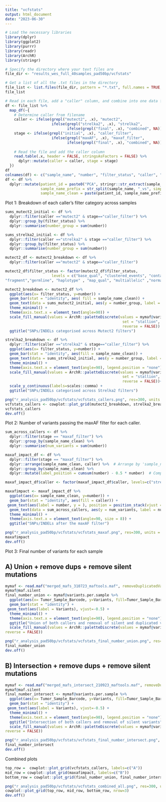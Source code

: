 ```yaml
---
title: "vcfstats"
output: html_document
date: "2023-06-30"
---
```


```r
# Load the necessary libraries
library(dplyr)
library(ggplot2)
library(purrr)
library(readr)
library(ArchR)
library(stringr)

```

```r
# Specify the directory where your text files are
file_dir <- "results_wes_full_40samples_pad50bp/vcfstats" 

# Get a list of all the .txt files in the directory
file_list <- list.files(file_dir, pattern = "*.txt", full.names = TRUE, recursive=TRUE)
file_list

# Read in each file, add a "caller" column, and combine into one data frame
df <- file_list %>%
  map_df(~{
    # Determine caller from filename
    caller <- ifelse(grepl("mutect2", .x), "mutect2", 
                     ifelse(grepl("strelka2", .x), "strelka2", 
                            ifelse(grepl("final", .x), "combined", NA)))
    stage <- ifelse(grepl("initial", .x), "caller_filter", 
                     ifelse(grepl("maxAF", .x), "maxaf_filter", 
                            ifelse(grepl("final", .x), "combined", NA)))
    
    # Read the file and add the caller column
    read.table(.x, header = FALSE, stringsAsFactors = FALSE) %>%
      dplyr::mutate(caller = caller, stage = stage)
  })
df
colnames(df) <- c("sample_name", "number", "filter_status", "caller", "stage")
df <- df %>%
  dplyr::mutate(patient_id = paste0("PCA", stringr::str_extract(sample_name, "^[0-9]+")),
                sample_name_prefix = str_split(sample_name, "_vs", simplify = TRUE)[,1],
                sample_name_clean = paste(patient_id, sample_name_prefix, sep="_")) 
```

Plot 1: Breakdown of each caller's filter category across samples

```r
sums_mutect2_initial <- df %>%
  dplyr::filter(caller =="mutect2" & stage=="caller_filter") %>%
  dplyr::group_by(filter_status) %>%
  dplyr::summarise(number_group = sum(number))

sums_strelka2_initial <- df %>%
  dplyr::filter(caller =="strelka2" & stage =="caller_filter") %>%
  dplyr::group_by(filter_status) %>%
  dplyr::summarise(number_group = sum(number))

mutect2_df <- mutect2_breakdown <- df %>%
  dplyr::filter(caller =="mutect2" & stage=="caller_filter")

mutect2_df$filter_status <- factor(mutect2_df$filter_status, 
                     levels = c("base_qual", "clustered_events", "contamination",   
"fragment","germline", "haplotype" , "map_qual", "multiallelic" ,"normal_artifact", "orientation", "panel_of_normals", "position" , "slippage", "strand_bias" , "weak_evidence", "PASS"))

mutect2_breakdown <- mutect2_df %>%
  ggplot(aes(x= filter_status, y=number)) + 
  geom_bar(stat = "identity", aes( fill = sample_name_clean)) +
  geom_text(data = sums_mutect2_initial, aes(y = number_group, label = number_group), vjust = -0.5)+
  theme_minimal() +
  theme(axis.text.x = element_text(angle=90)) +
  scale_fill_manual(values = ArchR::paletteDiscrete(values = mymaf@variants.per.sample$Tumor_Sample_Barcode, 
                                                     set = "stallion", 
                                                     reverse = FALSE)) +
  ggtitle("SNPs/INDELs categorised across Mutect2 filters")

strelka2_breakdown <- df %>%
  dplyr::filter(caller =="strelka2" & stage=="caller_filter") %>%
  ggplot(aes(x= filter_status, y=number)) + 
  geom_bar(stat = "identity", aes(fill = sample_name_clean)) +
  geom_text(data = sums_strelka2_initial, aes(y = number_group, label = number_group), vjust = -0.5)+
  theme_minimal() +
  theme(axis.text.x = element_text(angle=90), legend.position = "none") +
  scale_fill_manual(values = ArchR::paletteDiscrete(values = mymaf@variants.per.sample$Tumor_Sample_Barcode, 
                                                     set = "stallion", 
                                                     reverse = FALSE))+
  scale_y_continuous(labels=scales::comma) +
  ggtitle("SNPs/INDELs categorised across Strelka2 filters")

png("r_analysis_pad50bp/vcfstats/vcfstats_callers.png", res=300, units = "in", width = 20, height=10)
vcfstats_callers <- cowplot::plot_grid(mutect2_breakdown, strelka2_breakdown, nrow = 1, rel_widths = c(2,1))
vcfstats_callers
dev.off()
```

Plot 2: Number of variants passing the maxAF filter for each caller.
```r
sum_across_callers <- df %>%
  dplyr::filter(stage == "maxaf_filter") %>%
  dplyr::group_by(sample_name_clean) %>%
  dplyr::summarise(num_variants = sum(number))

maxaf_impact_df <- df %>%
  dplyr::filter(stage == "maxaf_filter") %>%
  dplyr::arrange(sample_name_clean, caller) %>%  # Arrange by 'sample_name' and 'caller' to ensure correct stacking order
  dplyr::group_by(sample_name_clean) %>%
  dplyr::mutate(label_position = cumsum(number) - 0.5 * number)  # Compute middle position of each segment

maxaf_impact_df$caller <- factor(maxaf_impact_df$caller, levels=c("strelka2", "mutect2"))

maxafimpact <- maxaf_impact_df %>%
  ggplot(aes(x= sample_name_clean, y=number)) + 
  geom_bar(stat = "identity", aes(fill = caller)) +
 geom_text(aes(label = number, y = ), position = position_stack(vjust = 0.5)) + 
  geom_text(data = sum_across_callers, aes(y = num_variants, label = num_variants), vjust = -0.5, color = "blue")+
  theme_minimal() +
  theme(axis.text.x = element_text(angle=90, size = 8)) +
  ggtitle("SNPs/INDELs after the maxAF filter")

png("r_analysis_pad50bp/vcfstats/vcfstats_maxaf.png", res=300, units = "in", width = 10, height=10)
maxafimpact
dev.off()
```

Plot 3: Final number of variants for each sample

## A) Union + remove dups + remove silent mutations

```r
mymaf <- read.maf("merged_mafs_310723_maftools.maf", removeDuplicatedVariants=TRUE)
mymaf@maf.silent
final_number_union <- mymaf@variants.per.sample %>%
  ggplot(aes(x= Tumor_Sample_Barcode, y=Variants, fill=Tumor_Sample_Barcode)) + 
  geom_bar(stat = "identity") +
 geom_text(aes(label = Variants), vjust=-0.5) +
  theme_minimal() +
  theme(axis.text.x = element_text(angle=90), legend.position = "none") +
  ggtitle("Union of both callers and removal of silent and duplicated variants") +
  scale_fill_manual(values = ArchR::paletteDiscrete(values = mymaf@variants.per.sample$Tumor_Sample_Barcode, set = "stallion", 
reverse = FALSE))

png("r_analysis_pad50bp/vcfstats/vcfstats_final_number_union.png", res=300, units = "in", width = 10, height=10)
final_number_union
dev.off()
```

## B) Intersection + remove dups + remove silent mutations

```r
mymaf <- read.maf("merged_mafs_intersect_210923_maftools.maf", removeDuplicatedVariants=TRUE)
mymaf@maf.silent
final_number_intersect <- mymaf@variants.per.sample %>%
  ggplot(aes(x= Tumor_Sample_Barcode, y=Variants, fill=Tumor_Sample_Barcode)) + 
  geom_bar(stat = "identity") +
 geom_text(aes(label = Variants), vjust=-0.5) +
  theme_minimal() +
  theme(axis.text.x = element_text(angle=90), legend.position = "none") +
  ggtitle("Intersection of both callers and removal of silent variants") +
  scale_fill_manual(values = ArchR::paletteDiscrete(values = mymaf@variants.per.sample$Tumor_Sample_Barcode, set = "stallion", 
reverse = FALSE))

png("r_analysis_pad50bp/vcfstats/vcfstats_final_number_intersect.png", res=300, units = "in", width = 10, height=10)
final_number_intersect
dev.off()
```

Combined plots

```r
top_row =  cowplot::plot_grid(vcfstats_callers, labels=c("A"))
mid_row = cowplot::plot_grid(maxafimpact, labels=c("B"))
bottom_row = cowplot::plot_grid(final_number_union, final_number_intersect, labels=c("C", "D"))

png("r_analysis_pad50bp/vcfstats/vcfstats_combined_all.png", res=300, units = "in", width = 20, height=18)
cowplot::plot_grid(top_row, mid_row, bottom_row, nrow=3)
dev.off()
```





